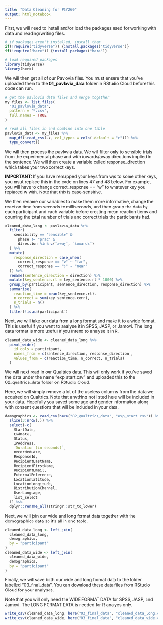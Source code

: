```yaml
---
title: "Data Cleaning for PSY260"
output: html_notebook
---
```


First, we will need to install and/or load the packages used for working with data and reading/writing files.

```r
# if packages aren't installed, install them
if(!require("tidyverse")) {install.packages("tidyverse")}
if(!require("here")) {install.packages("here")}

# load required packages
library(tidyverse)
library(here)
```

We will then get all of our Pavlovia files. You must ensure that you've uploaded them to the **01_pavlovia_data** folder in RStudio Cloud before this code can run.

```r
# get the pavlovia data files and merge together
my_files <- list.files(
  "01_pavlovia_data", 
  pattern = "*.csv", 
  full.names = TRUE
)

# read all files in and combine into one table
pavlovia_data <- my_files %>% 
  map_df(~read_csv(.x, col_types = cols(.default = "c"))) %>% 
  type_convert()
```

We will then process the pavlovia data. We will filter only to sensible trials from the experimental phase and with towards/away directions implied in the sentence. We will then create a variable called response_direction which takes your two correct keys.

**IMPORTANT:** If you have remapped your keys from w/s to some other keys, you msut replace this in the code on lines 47 and 48 below. For example, you will have to change correct_response == "w" to whatever key you replaced w with. Note that this is case-sensitive.

We then rename our variables to make them more informative, change the reaction time from seconds to milliseconds, and then group the data by each participant and each variable before creating mean reaction tiems and counting the total number of trials and correct trials the participants had.

```r
cleaned_data_long <- pavlovia_data %>% 
  filter(
    sensibility == "sensible" &
      phase != "prac" &
      direction %in% c("away", "towards")
  ) %>% 
  mutate(
    response_direction = case_when(
      correct_response == "w" ~ "far",
      correct_response == "s" ~ "near"
  )) %>% 
  rename(sentence_direction = direction) %>% 
  mutate(key_sentence.rt = key_sentence.rt * 1000) %>% 
  group_by(participant, sentence_direction, response_direction) %>% 
  summarise(
    reaction_time = mean(key_sentence.rt),
    n_correct = sum(key_sentence.corr),
    n_trials = n()
  ) %>% 
  filter(!is.na(participant))
```

Next, we will take our data from a long format and make it to a wide format. This is useful if you want to analyse it in SPSS, JASP, or Jamovi. The long data format is more useful if you intend to analyse it in R.

```r
cleaned_data_wide <- cleaned_data_long %>% 
  pivot_wider(
    id_cols = participant,
    names_from = c(sentence_direction, response_direction),
    values_from = c(reaction_time, n_correct, n_trials)
  )
```

We will next read in our Qualtrics data. This will only work if you've saved the data under the name "exp_start.csv" and uploaded this to the 02_qualtrics_data folder on RStudio Cloud. 

Here, we will simply remove a lot of the useless columns from the data we acquired on Qualtrics. Note that anything not listed here will be included in your data. Hopefully you saved some age and gender information along with consent questions that will be included in your data.

```r
demographics <- read_csv(here("02_qualtrics_data", "exp_start.csv")) %>% 
  slice(3:nrow(.)) %>% 
  select(-c(
    StartDate, 
    EndDate, 
    Status, 
    IPAddress,
    `Duration (in seconds)`,
    RecordedDate,
    ResponseId, 
    RecipientLastName,
    RecipientFirstName,
    RecipientEmail,
    ExternalReference,
    LocationLatitude,
    LocationLongitude,
    DistributionChannel,
    UserLanguage,
    list_select
  )) %>% 
  dplyr::rename_all(stringr::str_to_lower)
```

Next, we will join our wide and long format data together with the demographics data so it's all in one table.

```r
cleaned_data_long <- left_join(
  cleaned_data_long, 
  demographics, 
  by = "participant"
)
cleaned_data_wide <- left_join(
  cleaned_data_wide, 
  demographics, 
  by = "participant"
)
```

Finally, we will save both our wide and long format data to the folder labelled "03_final_data". You can download these data files from RStudio Cloud for your analyses.

Note that you will only need the WIDE FORMAT DATA for SPSS, JASP, and Jamovi. The LONG FORMAT DATA is needed for R analyes only.

```r
write_csv(cleaned_data_long, here("03_final_data", "cleaned_data_long.csv"))
write_csv(cleaned_data_wide, here("03_final_data", "cleaned_data_wide.csv"))
```
